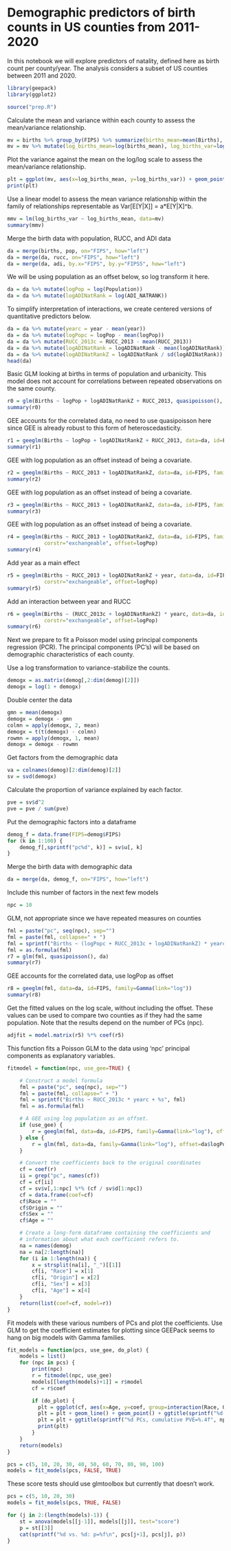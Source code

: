 # Demographic predictors of birth counts in US counties from 2011-2020

In this notebook we will explore predictors of natality, defined here as birth count per county/year.  The analysis considers a subset of US counties between 2011 and 2020.

```r
library(geepack)
library(ggplot2)
```

```r
source("prep.R")
```

Calculate the mean and variance within each county to assess the mean/variance relationship.

```r
mv = births %>% group_by(FIPS) %>% summarize(births_mean=mean(Births), births_var=var(Births))
mv = mv %>% mutate(log_births_mean=log(births_mean), log_births_var=log(births_var))
```

Plot the variance against the mean on the log/log scale to assess the mean/variance relationship.

```r
plt = ggplot(mv, aes(x=log_births_mean, y=log_births_var)) + geom_point()
print(plt)
```

Use a linear model to assess the mean variance relationship within the family of relationships representable as Var[E[Y|X]] = a*E[Y|X]^b.

```r
mmv = lm(log_births_var ~ log_births_mean, data=mv)
summary(mmv)
```

Merge the birth data with population, RUCC, and ADI data

```r
da = merge(births, pop, on="FIPS", how="left")
da = merge(da, rucc, on="FIPS", how="left")
da = merge(da, adi, by.x="FIPS", by.y="FIPS5", how="left")
```

We will be using population as an offset below, so log transform it here.

```r
da = da %>% mutate(logPop = log(Population))
da = da %>% mutate(logADINatRank = log(ADI_NATRANK))
```

To simplify interpretation of interactions, we create centered versions of quantitative predictors below.

```r
da = da %>% mutate(yearc = year - mean(year))
da = da %>% mutate(logPopc = logPop - mean(logPop))
da = da %>% mutate(RUCC_2013c = RUCC_2013 - mean(RUCC_2013))
da = da %>% mutate(logADINatRank = logADINatRank - mean(logADINatRank))
da = da %>% mutate(logADINatRankZ = logADINatRank / sd(logADINatRank))
head(da)
```

Basic GLM looking at births in terms of population and urbanicity. This model does not account for correlations between repeated observations on the same county.

```r
r0 = glm(Births ~ logPop + logADINatRankZ + RUCC_2013, quasipoisson(), da)
summary(r0)
```

GEE accounts for the correlated data, no need to use quasipoisson here since GEE is already robust to this form of heteroscedasticity.

```r
r1 = geeglm(Births ~ logPop + logADINatRankZ + RUCC_2013, data=da, id=FIPS, family=poisson())
summary(r1)
```

GEE with log population as an offset instead of being a covariate.

```r
r2 = geeglm(Births ~ RUCC_2013 + logADINatRankZ, data=da, id=FIPS, family=poisson(), offset=logPop)
summary(r2)
```

GEE with log population as an offset instead of being a covariate.

```r
r3 = geeglm(Births ~ RUCC_2013 + logADINatRankZ, data=da, id=FIPS, family=Gamma(link="log"), offset=logPop)
summary(r3)
```

GEE with log population as an offset instead of being a covariate.

```r
r4 = geeglm(Births ~ RUCC_2013 + logADINatRankZ, data=da, id=FIPS, family=Gamma(link="log"),
            corstr="exchangeable", offset=logPop)
summary(r4)
```

Add year as a main effect

```r
r5 = geeglm(Births ~ RUCC_2013 + logADINatRankZ + year, data=da, id=FIPS, family=Gamma(link="log"),
            corstr="exchangeable", offset=logPop)
summary(r5)
```

Add an interaction between year and RUCC

```r
r6 = geeglm(Births ~ (RUCC_2013c + logADINatRankZ) * yearc, data=da, id=FIPS, family=Gamma(link="log"),
            corstr="exchangeable", offset=logPop)
summary(r6)
```

Next we prepare to fit a Poisson model using principal components regression (PCR). The principal components (PC's) will be based on demographic characteristics of each county.

Use a log transformation to variance-stabilize the counts.

```r
demogx = as.matrix(demog[,2:dim(demog)[2]])
demogx = log(1 + demogx)
```

Double center the data

```r
gmn = mean(demogx)
demogx = demogx - gmn
colmn = apply(demogx, 2, mean)
demogx = t(t(demogx) - colmn)
rowmn = apply(demogx, 1, mean)
demogx = demogx - rowmn
```

Get factors from the demographic data

```r
va = colnames(demog)[2:dim(demog)[2]]
sv = svd(demogx)
```

Calculate the proportion of variance explained by each factor.

```r
pve = sv$d^2
pve = pve / sum(pve)
```

Put the demographic factors into a dataframe

```r
demog_f = data.frame(FIPS=demog$FIPS)
for (k in 1:100) {
    demog_f[,sprintf("pc%d", k)] = sv$u[, k]
}
```

Merge the birth data with demographic data

```r
da = merge(da, demog_f, on="FIPS", how="left")
```

Include this number of factors in the next few models

```r
npc = 10
```

GLM, not appropriate since we have repeated measures on counties

```r
fml = paste("pc", seq(npc), sep="")
fml = paste(fml, collapse=" + ")
fml = sprintf("Births ~ (logPopc + RUCC_2013c + logADINatRankZ) * yearc + %s", fml)
fml = as.formula(fml)
r7 = glm(fml, quasipoisson(), da)
summary(r7)
```

GEE accounts for the correlated data, use logPop as offset

```r
r8 = geeglm(fml, data=da, id=FIPS, family=Gamma(link="log"))
summary(r8)
```

Get the fitted values on the log scale, without including the offset. These values can be used to compare two counties as if they had the same population.  Note that the results depend on the number of PCs (npc).

```r
adjfit = model.matrix(r5) %*% coef(r5)
```

This function fits a Poisson GLM to the data using 'npc' principal components as explanatory variables.

```r
fitmodel = function(npc, use_gee=TRUE) {

    # Construct a model formula
    fml = paste("pc", seq(npc), sep="")
    fml = paste(fml, collapse=" + ")
    fml = sprintf("Births ~ RUCC_2013c * yearc + %s", fml)
    fml = as.formula(fml)

    # A GEE using log population as an offset.
    if (use_gee) {
        r = geeglm(fml, data=da, id=FIPS, family=Gamma(link="log"), offset=da$logPop)
    } else {
        r = glm(fml, data=da, family=Gamma(link="log"), offset=da$logPop)
    }

    # Convert the coefficients back to the original coordinates
    cf = coef(r)
    ii = grep("pc", names(cf))
    cf = cf[ii]
    cf = sv$v[,1:npc] %*% (cf / sv$d[1:npc])
    cf = data.frame(coef=cf)
    cf$Race = ""
    cf$Origin = ""
    cf$Sex = ""
    cf$Age = ""

    # Create a long-form dataframe containing the coefficients and
    # information about what each coefficient refers to.
    na = names(demog)
    na = na[2:length(na)]
    for (i in 1:length(na)) {
        x = strsplit(na[i], "_")[[1]]
        cf[i, "Race"] = x[1]
        cf[i, "Origin"] = x[2]
        cf[i, "Sex"] = x[3]
        cf[i, "Age"] = x[4]
    }
    return(list(coef=cf, model=r))
}
```

Fit models with these various numbers of PCs and plot the coefficients.  Use GLM to get the coefficient estimates for plotting since GEEPack seems to hang on big models with Gamma families.


```r
fit_models = function(pcs, use_gee, do_plot) {
    models = list()
    for (npc in pcs) {
        print(npc)
        r = fitmodel(npc, use_gee)
        models[[length(models)+1]] = r$model
        cf = r$coef

        if (do_plot) {
          plt = ggplot(cf, aes(x=Age, y=coef, group=interaction(Race, Origin, Sex), color=Race, lty=Sex, shape=Origin))
          plt = plt + geom_line() + geom_point() + ggtitle(sprintf("%d factors", npc))
          plt = plt + ggtitle(sprintf("%d PCs, cumulative PVE=%.4f", npc, sum(pve[1:npc])))
          print(plt)
        }
    }
    return(models)
}

pcs = c(5, 10, 20, 30, 40, 50, 60, 70, 80, 90, 100)
models = fit_models(pcs, FALSE, TRUE)
```

These score tests should use glmtoolbox but currently that doesn't work.

```r
pcs = c(5, 10, 20, 30)
models = fit_models(pcs, TRUE, FALSE)

for (j in 2:(length(models)-1)) {
    st = anova(models[[j-1]], models[[j]], test="score")
    p = st[[3]]
    cat(sprintf("%d vs. %d: p=%f\n", pcs[j+1], pcs[j], p))
}
```
